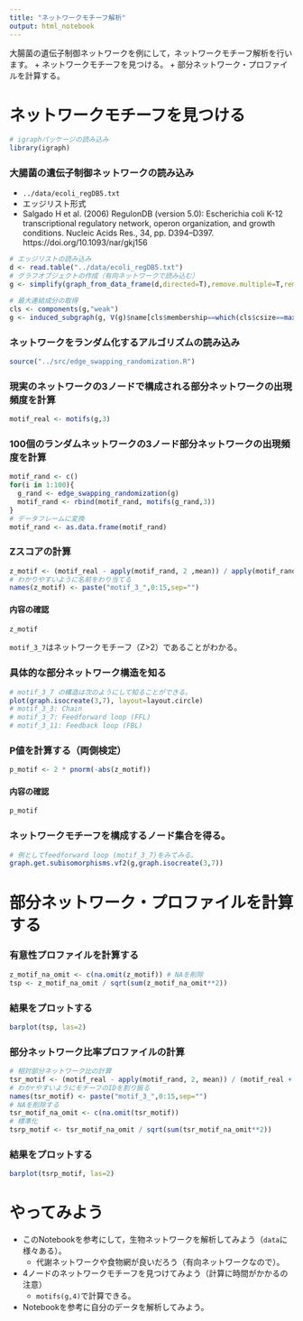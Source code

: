 ---
title: "ネットワークモチーフ解析"
output: html_notebook
---

大腸菌の遺伝子制御ネットワークを例にして，ネットワークモチーフ解析を行います。
  + ネットワークモチーフを見つける。
  + 部分ネットワーク・プロファイルを計算する。

# ネットワークモチーフを見つける
```{r}
# igraphパッケージの読み込み
library(igraph)
```

### 大腸菌の遺伝子制御ネットワークの読み込み
  + ``../data/ecoli_regDB5.txt``
  + エッジリスト形式
  + Salgado H et al. (2006) RegulonDB (version 5.0): Escherichia coli K-12 transcriptional regulatory network, operon organization, and growth conditions. Nucleic Acids Res., 34, pp. D394--D397. https://doi.org/10.1093/nar/gkj156
  
```{r}
# エッジリストの読み込み
d <- read.table("../data/ecoli_regDB5.txt")
# グラフオブジェクトの作成（有向ネットワークで読み込む）
g <- simplify(graph_from_data_frame(d,directed=T),remove.multiple=T,remove.loops=T)

# 最大連結成分の取得
cls <- components(g,"weak")
g <- induced_subgraph(g, V(g)$name[cls$membership==which(cls$csize==max(cls$csize))[[1]]])
```

### ネットワークをランダム化するアルゴリズムの読み込み
```{r}
source("../src/edge_swapping_randomization.R")
```

### 現実のネットワークの3ノードで構成される部分ネットワークの出現頻度を計算
```{r}
motif_real <- motifs(g,3)
```

### 100個のランダムネットワークの3ノード部分ネットワークの出現頻度を計算
```{r}
motif_rand <- c()
for(i in 1:100){
  g_rand <- edge_swapping_randomization(g)
  motif_rand <- rbind(motif_rand, motifs(g_rand,3))
}
# データフレームに変換
motif_rand <- as.data.frame(motif_rand)
```

### Zスコアの計算
```{r}
z_motif <- (motif_real - apply(motif_rand, 2 ,mean)) / apply(motif_rand, 2 ,sd)
# わかりやすいように名前をわり当てる
names(z_motif) <- paste("motif_3_",0:15,sep="")
```

#### 内容の確認
```{r}
z_motif
```

``motif_3_7``はネットワークモチーフ（Z>2）であることがわかる。

### 具体的な部分ネットワーク構造を知る
```{r}
# motif_3_7 の構造は次のようにして知ることができる。
plot(graph.isocreate(3,7), layout=layout.circle)
# motif_3_3: Chain
# motif_3_7: Feedforward loop (FFL)
# motif_3_11: Feedback loop (FBL)
```
### P値を計算する（両側検定）
```{r}
p_motif <- 2 * pnorm(-abs(z_motif))
```

#### 内容の確認
```{r}
p_motif
```

### ネットワークモチーフを構成するノード集合を得る。
```{r}
# 例としてfeedforward loop (motif_3_7)をみてみる。
graph.get.subisomorphisms.vf2(g,graph.isocreate(3,7))
```

# 部分ネットワーク・プロファイルを計算する

### 有意性プロファイルを計算する
```{r}
z_motif_na_omit <- c(na.omit(z_motif)) # NAを削除
tsp <- z_motif_na_omit / sqrt(sum(z_motif_na_omit**2))
```

### 結果をプロットする
```{r}
barplot(tsp, las=2)
```

### 部分ネットワーク比率プロファイルの計算
```{r}
# 相対部分ネットワーク比の計算
tsr_motif <- (motif_real - apply(motif_rand, 2, mean)) / (motif_real + apply(motif_rand, 2, mean) + 4)
# わかrやすいようにモチーフのIDを割り振る
names(tsr_motif) <- paste("motif_3_",0:15,sep="")
# NAを削除する
tsr_motif_na_omit <- c(na.omit(tsr_motif))
# 標準化
tsrp_motif <- tsr_motif_na_omit / sqrt(sum(tsr_motif_na_omit**2))
```

### 結果をプロットする
```{r}
barplot(tsrp_motif, las=2)
```

# やってみよう
  + このNotebookを参考にして，生物ネットワークを解析してみよう（``data``に様々ある）。
    + 代謝ネットワークや食物網が良いだろう（有向ネットワークなので）。
  + 4ノードのネットワークモチーフを見つけてみよう（計算に時間がかかるの注意）
    + ``motifs(g,4)``で計算できる。
  + Notebookを参考に自分のデータを解析してみよう。
  